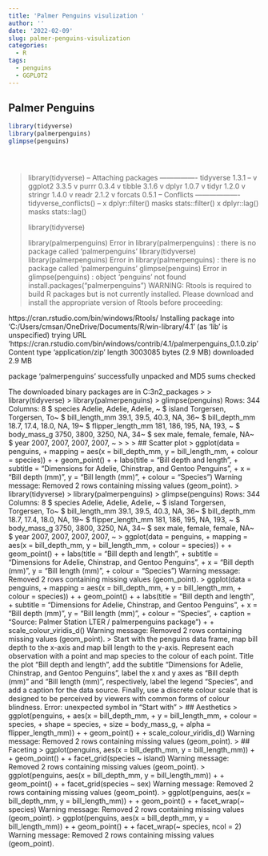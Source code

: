 ```yaml
---
title: 'Palmer Penguins visulization '
author: ''
date: '2022-02-09'
slug: palmer-penguins-visulization
categories:
  - R
tags:
  - penguins
  - GGPLOT2
---
```

## Palmer Penguins
```r
library(tidyverse)
library(palmerpenguins)
glimpse(penguins)
```


```r
```


```r
```


```r
```
> library(tidyverse)
-- Attaching packages ---------------- tidyverse 1.3.1 --
v ggplot2 3.3.5     v purrr   0.3.4
v tibble  3.1.6     v dplyr   1.0.7
v tidyr   1.2.0     v stringr 1.4.0
v readr   2.1.2     v forcats 0.5.1
-- Conflicts ------------------- tidyverse_conflicts() --
x dplyr::filter() masks stats::filter()
x dplyr::lag()    masks stats::lag()
> 
> library(tidyverse)
> 
> library(palmerpenguins)
Error in library(palmerpenguins) : 
  there is no package called ‘palmerpenguins’
> library(tidyverse)
> library(palmerpenguins)
Error in library(palmerpenguins) : 
  there is no package called ‘palmerpenguins’
> glimpse(penguins)
Error in glimpse(penguins) : object 'penguins' not found
> install.packages("palmerpenguins")
WARNING: Rtools is required to build R packages but is not currently installed. Please download and install the appropriate version of Rtools before proceeding:

https://cran.rstudio.com/bin/windows/Rtools/
Installing package into ‘C:/Users/cmsan/OneDrive/Documents/R/win-library/4.1’
(as ‘lib’ is unspecified)
trying URL 'https://cran.rstudio.com/bin/windows/contrib/4.1/palmerpenguins_0.1.0.zip'
Content type 'application/zip' length 3003085 bytes (2.9 MB)
downloaded 2.9 MB

package ‘palmerpenguins’ successfully unpacked and MD5 sums checked

The downloaded binary packages are in
	C:\Users\cmsan\AppData\Local\Temp\RtmpCoH3n2\downloaded_packages
> 
> library(tidyverse)
> library(palmerpenguins)
> glimpse(penguins)
Rows: 344
Columns: 8
$ species           <fct> Adelie, Adelie, Adelie, ~
$ island            <fct> Torgersen, Torgersen, To~
$ bill_length_mm    <dbl> 39.1, 39.5, 40.3, NA, 36~
$ bill_depth_mm     <dbl> 18.7, 17.4, 18.0, NA, 19~
$ flipper_length_mm <int> 181, 186, 195, NA, 193, ~
$ body_mass_g       <int> 3750, 3800, 3250, NA, 34~
$ sex               <fct> male, female, female, NA~
$ year              <int> 2007, 2007, 2007, 2007, ~
> 
> 
> ## Scatter plot
> ggplot(data = penguins, 
+        mapping = aes(x = bill_depth_mm, y = bill_length_mm,
+                      colour = species)) +
+     geom_point() +
+     labs(title = "Bill depth and length",
+          subtitle = "Dimensions for Adelie, Chinstrap, and Gentoo Penguins",
+          x = "Bill depth (mm)", y = "Bill length (mm)",
+          colour = "Species")
Warning message:
Removed 2 rows containing missing values (geom_point). 
> library(tidyverse)
> library(palmerpenguins)
> glimpse(penguins)
Rows: 344
Columns: 8
$ species           <fct> Adelie, Adelie, Adelie, ~
$ island            <fct> Torgersen, Torgersen, To~
$ bill_length_mm    <dbl> 39.1, 39.5, 40.3, NA, 36~
$ bill_depth_mm     <dbl> 18.7, 17.4, 18.0, NA, 19~
$ flipper_length_mm <int> 181, 186, 195, NA, 193, ~
$ body_mass_g       <int> 3750, 3800, 3250, NA, 34~
$ sex               <fct> male, female, female, NA~
$ year              <int> 2007, 2007, 2007, 2007, ~
> ggplot(data = penguins, 
+        mapping = aes(x = bill_depth_mm, y = bill_length_mm,
+                      colour = species)) +
+     geom_point() +
+     labs(title = "Bill depth and length",
+          subtitle = "Dimensions for Adelie, Chinstrap, and Gentoo Penguins",
+          x = "Bill depth (mm)", y = "Bill length (mm)",
+          colour = "Species")
Warning message:
Removed 2 rows containing missing values (geom_point). 
> ggplot(data = penguins,
+        mapping = aes(x = bill_depth_mm,
+                      y = bill_length_mm,
+                      colour = species)) +
+     geom_point() +
+     labs(title = "Bill depth and length",
+          subtitle = "Dimensions for Adelie, Chinstrap, and Gentoo Penguins",
+          x = "Bill depth (mm)", y = "Bill length (mm)",
+          colour = "Species",
+          caption = "Source: Palmer Station LTER / palmerpenguins package") +
+     scale_colour_viridis_d()
Warning message:
Removed 2 rows containing missing values (geom_point). 
> Start with the penguins data frame, map bill depth to the x-axis and map bill length to the y-axis. Represent each observation with a point and map species to the colour of each point. Title the plot "Bill depth and length", add the subtitle "Dimensions for Adelie, Chinstrap, and Gentoo Penguins", label the x and y axes as "Bill depth (mm)" and "Bill length (mm)", respectively, label the legend "Species", and add a caption for the data source. Finally, use a discrete colour scale that is designed to be perceived by viewers with common forms of colour blindness.
Error: unexpected symbol in "Start with"
> ## Aesthetics 
> ggplot(penguins,
+        aes(x = bill_depth_mm, 
+            y = bill_length_mm,
+            colour = species,
+            shape = species,
+            size = body_mass_g,
+            alpha = flipper_length_mm)) +
+     geom_point() +
+     scale_colour_viridis_d()
Warning message:
Removed 2 rows containing missing values (geom_point). 
> ## Faceting 
> ggplot(penguins, aes(x = bill_depth_mm, y = bill_length_mm)) + 
+     geom_point() +
+     facet_grid(species ~ island)
Warning message:
Removed 2 rows containing missing values (geom_point). 
> ggplot(penguins, aes(x = bill_depth_mm, y = bill_length_mm)) + 
+     geom_point() +
+     facet_grid(species ~ sex)
Warning message:
Removed 2 rows containing missing values (geom_point). 
> ggplot(penguins, aes(x = bill_depth_mm, y = bill_length_mm)) + 
+     geom_point() +
+     facet_wrap(~ species)
Warning message:
Removed 2 rows containing missing values (geom_point). 
> ggplot(penguins, aes(x = bill_depth_mm, y = bill_length_mm)) + 
+     geom_point() +
+     facet_wrap(~ species, ncol = 2)
Warning message:
Removed 2 rows containing missing values (geom_point). 
